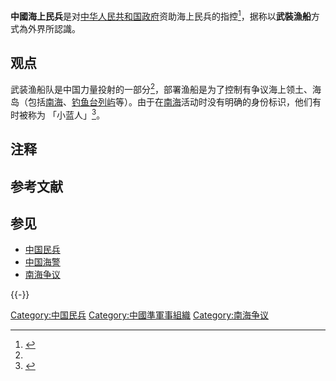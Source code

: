 {{Multiple issues|
{{POV|time=2020-09-25T23:02:04+00:00}}
{{Original research}}
{{Refimprove|time=2020-12-17}}
}}

{{中华人民共和国军事}}

'''中國海上民兵'''是对[[中華人民共和國政府|中华人民共和国政府]]资助海上民兵的指控<ref name="China_fishermen_mercenaries">{{cite news |last=Thomas |first=Jason |title=China’s ‘fishermen’ mercenaries |url=https://www.theaustralian.com.au/commentary/chinas-military-funds-and-trains-hundreds-of-fishermen-to-challenge-us/news-story/4f2309bc95c3fa9dffd072c95adc4ccc |newspaper=The Weekend Australian |date=2020-09-02 |accessdate=2020-09-05 |archive-date=2021-05-15 |archive-url=https://web.archive.org/web/20210515184622/https://www.theaustralian.com.au/subscribe/news/1/?sourceCode=TAWEB_WRE170_a&dest=https%3A%2F%2Fwww.theaustralian.com.au%2Fcommentary%2Fchinas-military-funds-and-trains-hundreds-of-fishermen-to-challenge-us%2Fnews-story%2F4f2309bc95c3fa9dffd072c95adc4ccc&memtype=anonymous&mode=premium&nk=525c773ed5885ee51010646f8c7bd188-1621104381 |dead-url=no }}</ref>，据称以'''武裝漁船'''方式為外界所認識。

== 观点 ==
武装渔船队是中国力量投射的一部分<ref name="China_fishermen_mercenaries" />，部署渔船是为了控制有争议海上领土、海岛（包括[[南海|南海]]、[[釣魚臺列嶼|钓鱼台列屿]]等）。由于在[[南海|南海]]活动时没有明确的身份标识，他们有时被{{谁？}}称为 「小蓝人」{{NoteTag|这个词是[[海军战争学院|海军战争学院]]的安德鲁·S·埃里克森创造的，指的是俄罗斯在2014年[[俄羅斯合併克里米亞|吞并克里米亚]]期间的「[[小綠人_(格魯烏)|小绿人]]」。}}<ref>{{cite web |title=Analysis: What's so fishy about China's 'maritime militia'? |url=https://monitoring.bbc.co.uk/product/c200r2cr |access-date=25 July 2020 |date=15 April 2019 |last=Jakhar |first=Pratik |publisher=BBC Monitoring |website=monitoring.bbc.co.uk |archive-date=2021-05-15 |archive-url=https://web.archive.org/web/20210515184551/https://monitoring.bbc.co.uk/product/c200r2cr |dead-url=no }}</ref>。

== 注释 ==
{{NoteFoot}}

== 参考文献 ==
{{Reflist}}

== 参见 ==
* [[中国民兵|中国民兵]]
* [[中国海警|中国海警]]
* [[南海争议|南海争议]]

{{-}}
{{中央军委|力}}
{{中国水域管治力量}}
{{南海诸岛}}

[[Category:中国民兵|Category:中国民兵]]
[[Category:中國準軍事組織|Category:中國準軍事組織]]
[[Category:南海争议|Category:南海争议]]